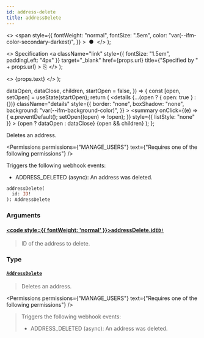 ```yaml
---
id: address-delete
title: addressDelete
---
```


  <>
    <span
      style={{
        fontWeight: "normal",
        fontSize: ".5em",
        color: "var(--ifm-color-secondary-darkest)",
      }}
    >
      &nbsp;●&nbsp;
    </span>
  </>
);

  <>
    Specification
    <a
      className="link"
      style={{ fontSize: "1.5em", paddingLeft: "4px" }}
      target="\_blank"
      href={props.url}
      title={"Specified by " + props.url}
    >
      ⎘
    </a>
  </>
);

  <>
    <span className={props.class}>{props.text}</span>
  </>
);


  dataOpen,
  dataClose,
  children,
  startOpen = false,
}) => {
  const [open, setOpen] = useState(startOpen);
  return (
    <details
      {...(open ? { open: true } : {})}
      className="details"
      style={{
        border: "none",
        boxShadow: "none",
        background: "var(--ifm-background-color)",
      }}
    >
      <summary
        onClick={(e) => {
          e.preventDefault();
          setOpen((open) => !open);
        }}
        style={{ listStyle: "none" }}
      >
        {open ? dataOpen : dataClose}
      </summary>
      {open && children}
    </details>
  );
};

Deletes an address.

<Permissions
  permissions={"MANAGE_USERS"}
  text={"Requires one of the following permissions"}
/>

Triggers the following webhook events:

- ADDRESS_DELETED (async): An address was deleted.

```graphql
addressDelete(
  id: ID!
): AddressDelete
```

### Arguments

#### [<code style={{ fontWeight: 'normal' }}>addressDelete.<b>id</b></code>](#)<Bullet />[`ID!`](../../../api-reference/miscellaneous/scalars/id) <Badge class="badge badge--secondary" text="non-null"/> <Badge class="badge badge--secondary" text="scalar"/> <Badge class="badge badge--secondary" text="miscellaneous"/>

> ID of the address to delete.

### Type

#### [`AddressDelete`](../../../api-reference/users/objects/address-delete) <Badge class="badge badge--secondary" text="object"/> <Badge class="badge badge--secondary" text="users"/>

> Deletes an address.

<Permissions
  permissions={"MANAGE_USERS"}
  text={"Requires one of the following permissions"}
/>

> Triggers the following webhook events:
>
> - ADDRESS_DELETED (async): An address was deleted.

